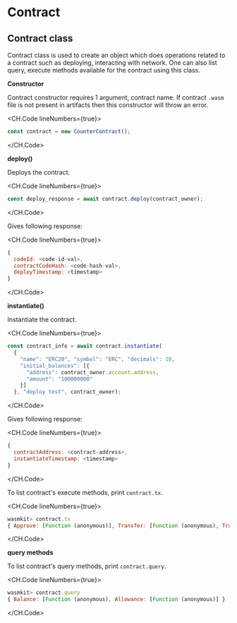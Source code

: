 # Contract

## Contract class

Contract class is used to create an object which does operations related to a contract such as deploying, interacting with network. One can also list query, execute methods available for the contract using this class.

**Constructor**

Contract constructor requires 1 argument, contract name. If contract `.wasm` file is not present in artifacts then this constructor will throw an error.

<CH.Code lineNumbers={true}>
```js
const contract = new CounterContract();
```
</CH.Code>

**deploy()**

Deploys the contract.

<CH.Code lineNumbers={true}>
```js
const deploy_response = await contract.deploy(contract_owner);
```
</CH.Code>

Gives following response:

<CH.Code lineNumbers={true}>
```js
{
  codeId: <code-id-val>,
  contractCodeHash: <code-hash-val>,
  deployTimestamp: <timestamp>
}
```
</CH.Code>

**instantiate()**

Instantiate the contract.

<CH.Code lineNumbers={true}>
```js
const contract_info = await contract.instantiate(
  {
    "name": "ERC20", "symbol": "ERC", "decimals": 10,
    "initial_balances": [{
      "address": contract_owner.account.address,
      "amount": "100000000"
    }]
  }, "deploy test", contract_owner);
```
</CH.Code>

Gives following response:

<CH.Code lineNumbers={true}>
```js
{
  contractAddress: <contract-address>,
  instantiateTimestamp: <timestamp>
}
```
</CH.Code>

To list contract's execute methods, print `contract.tx`.

<CH.Code lineNumbers={true}>
```js
wasmkit> contract.tx
{ Approve: [Function (anonymous)], Transfer: [Function (anonymous), TransferFrom: [Function (anonymous), Burn: [Function (anonymous)] }
```
</CH.Code>

**query methods**

To list contract's query methods, print `contract.query`.

<CH.Code lineNumbers={true}>
```js
wasmkit> contract.query
{ Balance: [Function (anonymous), Allowance: [Function (anonymous)] }
```
</CH.Code>
